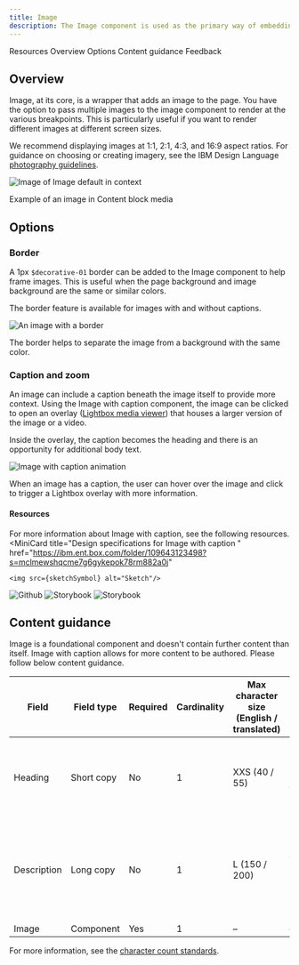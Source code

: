 ```yaml
---
title: Image
description: The Image component is used as the primary way of embedding images on pages.
---
```



<ComponentDescription name="Image" type="ui" />


<AnchorLinks>
<AnchorLink>Resources</AnchorLink>
<AnchorLink>Overview</AnchorLink>
<AnchorLink>Options</AnchorLink>
<AnchorLink>Content guidance</AnchorLink>
<AnchorLink>Feedback</AnchorLink>

</AnchorLinks>

<ResourceLinks name="Image" type="ui" />

## Overview

Image, at its core, is a wrapper that adds an image to the page. You have the option to pass multiple images to the image component to render at the various breakpoints. This is particularly useful if you want to render different images at different screen sizes.

We recommend displaying images at 1:1, 2:1, 4:3, and 16:9 aspect ratios. For guidance on choosing or creating imagery, see the IBM Design Language <a href="https://www.ibm.com/design/language/photography/overview" target="_blank">photography guidelines</a>. 

<Row>
<Column colMd={8} colLg={8}>

![Image of Image default in context](../../images/component/image/image-overview-default.jpg)
 <Caption>Example of an image in Content block media</Caption>

</Column>
</Row>

## Options

### Border

A 1px `$decorative-01` border can be added to the Image component to help frame images. This is useful when the page background and image background are the same or similar colors.

The border feature is available for images with and without captions. 

<Row>
<Column colMd={8} colLg={8}>

![An image with a border](../../images/component/image/image-options-border.jpg)

</Column>
</Row>
<Caption>The border helps to separate the image from a background with the same color.</Caption>

### Caption and zoom

An image can include a caption beneath the image itself to provide more context. Using the Image with caption component, the image can be clicked to open an overlay (<a href="https://www.ibm.com/standards/carbon/components/lightbox-media-viewer" target="_blank">Lightbox media viewer</a>) that houses a larger version of the image or a video.
 
Inside the overlay, the caption becomes the heading and there is an opportunity for additional body text.

<Row>
<Column colMd={8} colLg={8}>

![Image with caption animation](../../images/component/image/image-options-caption.gif)

</Column>
</Row>
<Caption>When an image has a caption, the user can hover over the image and click to trigger a Lightbox overlay with more information.</Caption>

#### Resources
For more information about Image with caption, see the following resources. 
<CardGroup>
  <MiniCard
    title="Design specifications for Image with caption "
    href="https://ibm.ent.box.com/folder/109643123498?s=mclmewshqcme7g6gykepok78rm882a0j"
  >
    <img src={sketchSymbol} alt="Sketch"/>
  </MiniCard>
  <MiniCard
    title="Functional specifications for Image for caption"
    href="https://github.com/carbon-design-system/carbon-for-ibm-dotcom-website/wiki/Image-with-caption"
  >
    <img src={githubSymbol} alt="Github"/>
  </MiniCard>
  <MiniCard
    title="React Storybook"
    href="https://www.ibm.com/standards/carbon/react/?path=/story/components-image-with-caption--default"
  >
    <img src={devtoolSymbol} alt="Storybook"/>
  </MiniCard>
  <MiniCard
    title="Web Components Storybook"
    href="https://www.ibm.com/standards/carbon/web-components/?path=/story/components-image-with-caption--default"
  >
    <img src={devtoolSymbol} alt="Storybook"/>
  </MiniCard>
</CardGroup>

## Content guidance
Image is a foundational component and doesn't contain further content than itself. Image with caption allows for more content to be authored. Please follow below content guidance.

| Field                                                                                                             | Field type | Required | Cardinality | Max character size <br/>(English / translated) | Notes                                                                                                           |
| ----------------------------------------------------------------------------------------------------------------- | ---------- | -------- | ----------- | ---------------------------------------------- | --------------------------------------------------------------------------------------------------------------- |
| Heading                                                                                                           | Short copy | No      | 1           | XXS (40 / 55)                                  | If including a caption, this field is required.                                                                             |
| Description                                                                                                       | Long copy  | No       | 1           | L (150 / 200)                                  | This is only shown in the lightbox media viewer (if enabled)                                                                |
| Image                                 | Component  | Yes      | 1           | –                                              | –                                                                                                               |

For more information, see the <a href="https://github.com/carbon-design-system/carbon-for-ibm-dotcom-website/wiki/Character-count-standards" target="_blank" rel="noreferrer">character count standards</a>.

<ComponentFooter name="Image" type="ui" />
